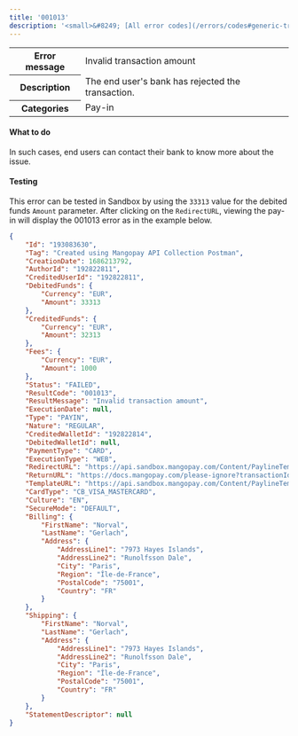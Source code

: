 ---
title: '001013'  
description: '<small>&#8249; [All error codes](/errors/codes#generic-transaction-errors)</small>'
---
  
<table>
    <tbody>
        <tr>
            <th class="header"><strong>Error message</strong></th>
            <td class="table-content">Invalid transaction amount</td>
        </tr>
        <tr>
            <th class="header"><strong>Description</strong></th>
            <td class="table-content">The end user's bank has rejected the transaction.</td>
        </tr>
        <tr>
            <th class="header"><strong>Categories</strong></th>
            <td class="table-content">  
<div class="label">Pay-in</div>
</td>
        </tr>
    </tbody>
</table>  

#### What to do  

In such cases, end users can contact their bank to know more about the issue.  

#### Testing  

This error can be tested in Sandbox by using the `33313` value for the debited funds `Amount` parameter. After clicking on the `RedirectURL`, viewing the pay-in will display the 001013 error as in the example below.  
```json API response
{
    "Id": "193083630",
    "Tag": "Created using Mangopay API Collection Postman",
    "CreationDate": 1686213792,
    "AuthorId": "192822811",
    "CreditedUserId": "192822811",
    "DebitedFunds": {
        "Currency": "EUR",
        "Amount": 33313
    },
    "CreditedFunds": {
        "Currency": "EUR",
        "Amount": 32313
    },
    "Fees": {
        "Currency": "EUR",
        "Amount": 1000
    },
    "Status": "FAILED",
    "ResultCode": "001013",
    "ResultMessage": "Invalid transaction amount",
    "ExecutionDate": null,
    "Type": "PAYIN",
    "Nature": "REGULAR",
    "CreditedWalletId": "192822814",
    "DebitedWalletId": null,
    "PaymentType": "CARD",
    "ExecutionType": "WEB",
    "RedirectURL": "https://api.sandbox.mangopay.com/Content/PaylineTemplateWidget?rp=5aa9ac07a3534b609197e9707de2f396&transactionId=193083630&token=1YP2MIw4fDPfTzFT11951686213792957",
    "ReturnURL": "https://docs.mangopay.com/please-ignore?transactionId=193083630",
    "TemplateURL": "https://api.sandbox.mangopay.com/Content/PaylineTemplateWidget?rp=5aa9ac07a3534b609197e9707de2f396&transactionId=193083630",
    "CardType": "CB_VISA_MASTERCARD",
    "Culture": "EN",
    "SecureMode": "DEFAULT",
    "Billing": {
        "FirstName": "Norval",
        "LastName": "Gerlach",
        "Address": {
            "AddressLine1": "7973 Hayes Islands",
            "AddressLine2": "Runolfsson Dale",
            "City": "Paris",
            "Region": "Île-de-France",
            "PostalCode": "75001",
            "Country": "FR"
        }
    },
    "Shipping": {
        "FirstName": "Norval",
        "LastName": "Gerlach",
        "Address": {
            "AddressLine1": "7973 Hayes Islands",
            "AddressLine2": "Runolfsson Dale",
            "City": "Paris",
            "Region": "Île-de-France",
            "PostalCode": "75001",
            "Country": "FR"
        }
    },
    "StatementDescriptor": null
}
```